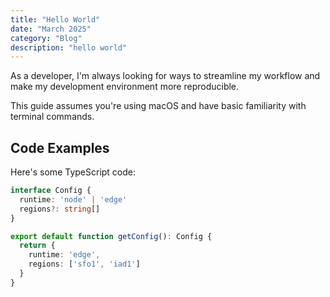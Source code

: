 ```yaml
---
title: "Hello World"
date: "March 2025"
category: "Blog"
description: "hello world"
---
```


As a developer, I'm always looking for ways to streamline my workflow and make my development environment more reproducible.

<Important>
  This guide assumes you're using macOS and have basic familiarity with terminal commands.
</Important>

## Code Examples

Here's some TypeScript code:

```typescript
interface Config {
  runtime: 'node' | 'edge'
  regions?: string[]
}

export default function getConfig(): Config {
  return {
    runtime: 'edge',
    regions: ['sfo1', 'iad1']
  }
}
```

